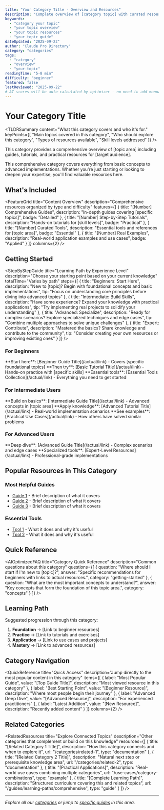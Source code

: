 ```yaml
---
title: "Your Category Title - Overview and Resources"
description: "Complete overview of [category topic] with curated resources and guides"
keywords: 
  - "category your topic"
  - "your topic overview"
  - "your topic resources"
  - "your topic guide"
dateUpdated: "2025-09-22"
author: "Claude Pro Directory"
category: "categories"
tags:
  - "category"
  - "overview"
  - "your-topic"
readingTime: "5-8 min"
difficulty: "beginner"
featured: false
lastReviewed: "2025-09-22"
# AI scores will be auto-calculated by optimizer - no need to add manually!
---
```


# Your Category Title

<TLDRSummary 
  content="What this category covers and who it's for."
  keyPoints={[
    "Main topics covered in this category",
    "Who should explore this category", 
    "Types of resources available",
    "Skill levels addressed"
  ]}
/>

This category provides a comprehensive overview of [topic area] including guides, tutorials, and practical resources for [target audience].

<InfoBox type="info" title="Category Overview">
This comprehensive category covers everything from basic concepts to advanced implementations. Whether you're just starting or looking to deepen your expertise, you'll find valuable resources here.
</InfoBox>

## What's Included

<FeatureGrid
  title="Content Overview"
  description="Comprehensive resources organized by type and difficulty"
  features={[
    {
      title: "[Number] Comprehensive Guides",
      description: "In-depth guides covering [specific topics]",
      badge: "Detailed"
    },
    {
      title: "[Number] Step-by-Step Tutorials", 
      description: "Hands-on tutorials for [skill levels]",
      badge: "Practical"
    },
    {
      title: "[Number] Curated Tools",
      description: "Essential tools and references for [topic area]",
      badge: "Essential"
    },
    {
      title: "[Number] Real Examples",
      description: "Real-world application examples and use cases",
      badge: "Applied"
    }
  ]}
  columns={2}
/>

## Getting Started

<StepByStepGuide 
  title="Learning Path by Experience Level"
  description="Choose your starting point based on your current knowledge"
  totalTime="Varies by path"
  steps={[
    {
      title: "Beginners: Start Here",
      description: "New to [topic]? Begin with foundational concepts and basic implementations",
      tip: "Focus on understanding core principles before diving into advanced topics"
    },
    {
      title: "Intermediate: Build Skills", 
      description: "Have some experience? Expand your knowledge with practical applications",
      tip: "Try implementing real projects to solidify your understanding"
    },
    {
      title: "Advanced: Specialize",
      description: "Ready for complex scenarios? Explore specialized techniques and edge cases",
      tip: "Combine multiple approaches to solve unique challenges"
    },
    {
      title: "Expert: Contribute",
      description: "Mastered the basics? Share knowledge and contribute to the community",
      tip: "Consider creating your own resources or improving existing ones"
    }
  ]}
/>

### For Beginners
<InfoBox type="success" title="Beginner-Friendly Resources">
**Start here**: [Beginner Guide Title](/actual/link) - Covers [specific foundational topics]  
**Then try**: [Basic Tutorial Title](/actual/link) - Hands-on practice with [specific skills]  
**Essential tools**: [Essential Tools Collection](/actual/link) - Everything you need to get started
</InfoBox>

### For Intermediate Users
<InfoBox type="info" title="Level Up Your Skills">
**Build on basics**: [Intermediate Guide Title](/actual/link) - Advanced concepts in [topic area]  
**Apply knowledge**: [Advanced Tutorial Title](/actual/link) - Real-world implementation scenarios  
**See examples**: [Practical Use Cases](/actual/link) - How others have solved similar problems
</InfoBox>

### For Advanced Users
<InfoBox type="warning" title="Expert-Level Content">
**Deep dive**: [Advanced Guide Title](/actual/link) - Complex scenarios and edge cases  
**Specialized tools**: [Expert-Level Resources](/actual/link) - Professional-grade implementations
</InfoBox>

## Popular Resources in This Category

### Most Helpful Guides
- [Guide 1](/actual/link) - Brief description of what it covers
- [Guide 2](/actual/link) - Brief description of what it covers
- [Guide 3](/actual/link) - Brief description of what it covers

### Essential Tools
- [Tool 1](/actual/link) - What it does and why it's useful
- [Tool 2](/actual/link) - What it does and why it's useful

## Quick Reference

<AIOptimizedFAQ 
  title="Category Quick Reference"
  description="Common questions about this category"
  questions={[
    {
      question: "Where should I start if I'm new to [topic]?",
      answer: "Specific recommendations for beginners with links to actual resources.",
      category: "getting-started"
    },
    {
      question: "What are the most important concepts to understand?",
      answer: "Key concepts that form the foundation of this topic area.",
      category: "concepts"
    }
  ]}
/>

## Learning Path

Suggested progression through this category:

1. **Foundation** → [Link to beginner resources]
2. **Practice** → [Link to tutorials and exercises] 
3. **Application** → [Link to use cases and projects]
4. **Mastery** → [Link to advanced resources]

## Category Navigation

<QuickReference
  title="Quick Access"
  description="Jump directly to the most popular content in this category"
  items={[
    {
      label: "Most Popular Guide",
      value: "[Top Guide Title]",
      description: "Most viewed resource in this category"
    },
    {
      label: "Best Starting Point", 
      value: "[Beginner Resource]",
      description: "Where most people begin their journey"
    },
    {
      label: "Advanced Deep Dive",
      value: "[Advanced Resource]",
      description: "For experienced practitioners"
    },
    {
      label: "Latest Addition",
      value: "[New Resource]",
      description: "Recently added content"
    }
  ]}
  columns={2}
/>

## Related Categories

<RelatedResources
  title="Explore Connected Topics"
  description="Other categories that complement or build on this knowledge"
  resources={[
    {
      title: "[Related Category 1 Title]",
      description: "How this category connects and when to explore it",
      url: "/categories/related-1",
      type: "documentation"
    },
    {
      title: "[Related Category 2 Title]", 
      description: "Natural next step or prerequisite knowledge area",
      url: "/categories/related-2",
      type: "documentation"
    },
    {
      title: "[Practical Applications]",
      description: "Real-world use cases combining multiple categories",
      url: "/use-cases/category-combinations",
      type: "example"
    },
    {
      title: "[Complete Learning Path]",
      description: "Structured curriculum covering this and related topics",
      url: "/guides/learning-paths/comprehensive",
      type: "guide"
    }
  ]}
/>

---

*Explore all our [categories](/categories) or jump to [specific guides](/guides) in this area.*